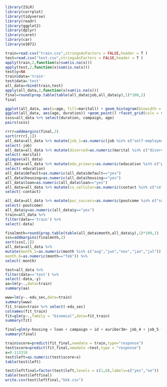 ```{r}
library(ISLR)
library(corrplot)
library(tidyverse)
library(readr)
library(ggplot2)
library(dplyr)
library(caret)
library(car)
library(e1071)
```

```{r}
train=read.csv("train.csv",stringsAsFactors = FALSE,header = T )
test=read.csv("test.csv",stringsAsFactors = FALSE,header = T )
apply(train,2,function(x)sum(is.na(x)))
apply(test,2,function(x)sum(is.na(x)))
test$y=NA
train$data='train'
test$data='test'
all_data=rbind(train,test)
apply(all_data,2,function(x)sum(is.na(x)))
final=round(prop.table(table(all_data$job,all_data$y),1)*100,1)
final
```
```{r}
ggplot(all_data, aes(x=age, fill=marital)) + geom_histogram(binwidth = 2, alpha=0.7) +facet_grid(cols = vars(y))
ggplot(all_data, aes(age, duration)) +geom_point() +facet_grid(cols = vars(y))
ssss=all_data %>% select(duration, campaign, age)
pairs(ssss)
```


```{r}


rrrr=addmargins(final,2) 
sort(rrrr[,1])
all_data=all_data %>% mutate(job_1=as.numeric(job %in% c("self-employed","unknown","technician")),job_2=as.numeric(job %in% c("services","housemaid","entrepreneur")), job_3=as.numeric(job %in% c("management","admin")),job_4=as.numeric(job=="student"), job_5=as.numeric(job=="retired"), job_6=as.numeric(job=="unemployed")) %>% 
select(-job)
all_data=all_data %>% mutate(divorced=as.numeric(marital %in% c("divorced")), single=as.numeric(marital %in% c("single")) ) %>% 
select(-marital)
glimpse(all_data)
all_data=all_data %>% mutate(edu_primary=as.numeric(education %in% c("primary")),edu_sec=as.numeric(education %in% c("secondary")),edu_tert=as.numeric(education %in% c("tertiary"))) %>% 
select(-education)
all_data$default=as.numeric(all_data$default=="yes")
all_data$housing=as.numeric(all_data$housing=="yes")
all_data$loan=as.numeric(all_data$loan=="yes")
all_data=all_data %>% mutate(co_cellular=as.numeric(contact %in% c("cellular")),co_tel=as.numeric(contact %in% c("telephone"))) %>% 
select(-contact)
```
```{r}
all_data=all_data %>% mutate(poc_success=as.numeric(poutcome %in% c("success")),poc_failure=as.numeric(poutcome %in% c("failure")),poc_other=as.numeric(poutcome %in% c("other")))%>% 
select(-poutcome)
all_data$y=as.numeric(all_data$y=="yes")
train=all_data %>% 
filter(data=='train') %>% 
select(-data) 
```

```{r}
finalmnth=round(prop.table(table(all_data$month,all_data$y),1)*100,1)
sss=addmargins(finalmnth,2)
sort(sss[,1])
all_data=all_data %>% 
mutate(month_1=as.numeric(month %in% c("aug","jun","nov","jan","jul")),month_2=as.numeric(month %in% c("dec","sep")),month_3=as.numeric(month=="mar"),month_4=as.numeric(month=="oct"),month_5=as.numeric(month=="apr"),
month_6=as.numeric(month=="feb")) %>% 
select(-month)
```

```{r}
test=all_data %>% 
filter(data=='test') %>% 
select(-data,-y)
aa=lm(y~.,data=train)
summary(aa)
```


```{r}
www=lm(y~.-edu_sec,data=train)
summary(www)
fit_train=train %>% select(-edu_sec)
colnames(fit_train)
fit=glm(y~.,family = "binomial",data=fit_train)
summary(fit) 

```






```{r}
final=glm(y~housing + loan + campaign + id + euribor3m+ job_4 + job_5 + divorced + single + edu_primary + co_cellular + co_tel + month_1 + month_2 + month_3 + month_4 + month_5 + month_6 + poc_success + poc_failure + poc_other+cons.price.idx+cons.conf.idx+pdays ,data=fit_train,family="binomial")
summary(final)

```
```{r}
train$score=predict(fit_final,newdata = train,type="response")
test$score=predict(fit_final,newdata =test,type = "response")
x=0.113318
test$left=as.numeric(test$score>x)
table(test$left)
```


```{r}
test$leftfinal=factor(test$left,levels = c(1,0),labels=c("yes","no"))
table(test$leftfinal)
write.csv(test$leftfinal,"kkk.csv")
```

